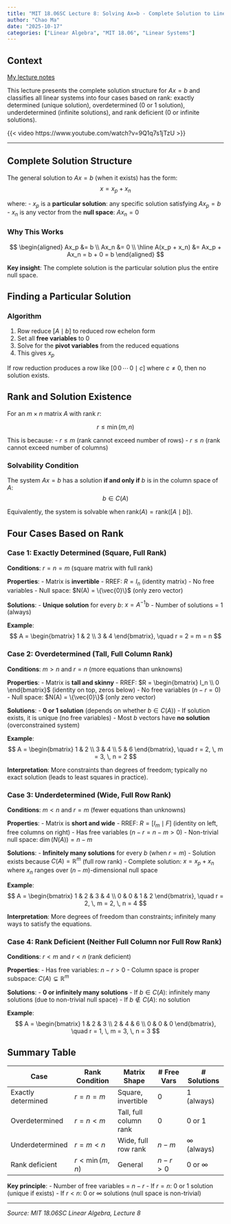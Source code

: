 ```yaml
---
title: "MIT 18.06SC Lecture 8: Solving Ax=b - Complete Solution to Linear Systems"
author: "Chao Ma"
date: "2025-10-17"
categories: ["Linear Algebra", "MIT 18.06", "Linear Systems"]
---
```


## Context

[My lecture notes](https://github.com/ickma2311/foundations/blob/main/MIT18.06SC/lecture08/lecture08_solving_Ax_equals_b.md)

This lecture presents the complete solution structure for $Ax = b$ and classifies all linear systems into four cases based on rank: exactly determined (unique solution), overdetermined (0 or 1 solution), underdetermined (infinite solutions), and rank deficient (0 or infinite solutions).

{{< video https://www.youtube.com/watch?v=9Q1q7s1jTzU >}}

---

## Complete Solution Structure

The general solution to $Ax = b$ (when it exists) has the form:
$$
x = x_p + x_n
$$

where:
- $x_p$ is a **particular solution**: any specific solution satisfying $Ax_p = b$
- $x_n$ is any vector from the **null space**: $Ax_n = 0$

### Why This Works

$$
\begin{aligned}
Ax_p &= b \\
Ax_n &= 0 \\
\hline
A(x_p + x_n) &= Ax_p + Ax_n = b + 0 = b
\end{aligned}
$$

**Key insight**: The complete solution is the particular solution plus the entire null space.

## Finding a Particular Solution

### Algorithm
1. Row reduce $[A \mid b]$ to reduced row echelon form
2. Set all **free variables** to 0
3. Solve for the **pivot variables** from the reduced equations
4. This gives $x_p$

If row reduction produces a row like $[0 \, 0 \, \cdots \, 0 \mid c]$ where $c \neq 0$, then no solution exists.

## Rank and Solution Existence

For an $m \times n$ matrix $A$ with rank $r$:

$$
r \leq \min(m, n)
$$

This is because:
- $r \leq m$ (rank cannot exceed number of rows)
- $r \leq n$ (rank cannot exceed number of columns)

### Solvability Condition

The system $Ax = b$ has a solution **if and only if** $b$ is in the column space of $A$:
$$
b \in C(A)
$$

Equivalently, the system is solvable when $\text{rank}(A) = \text{rank}([A \mid b])$.

## Four Cases Based on Rank

### Case 1: Exactly Determined (Square, Full Rank)

**Conditions**: $r = n = m$ (square matrix with full rank)

**Properties**:
- Matrix is **invertible**
- RREF: $R = I_n$ (identity matrix)
- No free variables
- Null space: $N(A) = \{\vec{0}\}$ (only zero vector)

**Solutions**:
- **Unique solution** for every $b$: $x = A^{-1}b$
- Number of solutions = 1 (always)

**Example**:
$$
A = \begin{bmatrix} 1 & 2 \\ 3 & 4 \end{bmatrix}, \quad r = 2 = m = n
$$

### Case 2: Overdetermined (Tall, Full Column Rank)

**Conditions**: $m > n$ and $r = n$ (more equations than unknowns)

**Properties**:
- Matrix is **tall and skinny**
- RREF: $R = \begin{bmatrix} I_n \\ 0 \end{bmatrix}$ (identity on top, zeros below)
- No free variables ($n - r = 0$)
- Null space: $N(A) = \{\vec{0}\}$ (only zero vector)

**Solutions**:
- **0 or 1 solution** (depends on whether $b \in C(A)$)
- If solution exists, it is unique (no free variables)
- Most $b$ vectors have **no solution** (overconstrained system)

**Example**:
$$
A = \begin{bmatrix} 1 & 2 \\ 3 & 4 \\ 5 & 6 \end{bmatrix}, \quad r = 2, \, m = 3, \, n = 2
$$

**Interpretation**: More constraints than degrees of freedom; typically no exact solution (leads to least squares in practice).

### Case 3: Underdetermined (Wide, Full Row Rank)

**Conditions**: $m < n$ and $r = m$ (fewer equations than unknowns)

**Properties**:
- Matrix is **short and wide**
- RREF: $R = [I_m \mid F]$ (identity on left, free columns on right)
- Has free variables ($n - r = n - m > 0$)
- Non-trivial null space: $\dim(N(A)) = n - m$

**Solutions**:
- **Infinitely many solutions** for every $b$ (when $r = m$)
- Solution exists because $C(A) = \mathbb{R}^m$ (full row rank)
- Complete solution: $x = x_p + x_n$ where $x_n$ ranges over $(n-m)$-dimensional null space

**Example**:
$$
A = \begin{bmatrix} 1 & 2 & 3 & 4 \\ 0 & 0 & 1 & 2 \end{bmatrix}, \quad r = 2, \, m = 2, \, n = 4
$$

**Interpretation**: More degrees of freedom than constraints; infinitely many ways to satisfy the equations.

### Case 4: Rank Deficient (Neither Full Column nor Full Row Rank)

**Conditions**: $r < m$ and $r < n$ (rank deficient)

**Properties**:
- Has free variables: $n - r > 0$
- Column space is proper subspace: $C(A) \subsetneq \mathbb{R}^m$

**Solutions**:
- **0 or infinitely many solutions**
- If $b \in C(A)$: infinitely many solutions (due to non-trivial null space)
- If $b \notin C(A)$: no solution

**Example**:
$$
A = \begin{bmatrix} 1 & 2 & 3 \\ 2 & 4 & 6 \\ 0 & 0 & 0 \end{bmatrix}, \quad r = 1, \, m = 3, \, n = 3
$$

## Summary Table

| Case | Rank Condition | Matrix Shape | # Free Vars | # Solutions |
|------|---------------|--------------|-------------|-------------|
| Exactly determined | $r = n = m$ | Square, invertible | 0 | 1 (always) |
| Overdetermined | $r = n < m$ | Tall, full column rank | 0 | 0 or 1 |
| Underdetermined | $r = m < n$ | Wide, full row rank | $n - m$ | $\infty$ (always) |
| Rank deficient | $r < \min(m,n)$ | General | $n - r > 0$ | 0 or $\infty$ |

**Key principle**:
- Number of free variables = $n - r$
- If $r = n$: 0 or 1 solution (unique if exists)
- If $r < n$: 0 or $\infty$ solutions (null space is non-trivial)

---

*Source: MIT 18.06SC Linear Algebra, Lecture 8*
